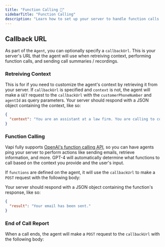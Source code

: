 ```yaml
---
title: "Function Calling 🧠"
sidebarTitle: "Function Calling"
description: "Learn how to set up your server to handle function calls from Vapi."
---
```


## Callback URL

As part of the `Agent`, you can optionally specify a `callbackUrl`. This is your server's URL that the agent will use when retreiving context, performing function calls, and sending call summaries / recordings.

### Retreiving Context

This is for if you need to customize the agent's context by retrieving it from your server. If `callbackUrl` is specified and `context` is not, the agent will make a `GET` request to the `callbackUrl` with the `customerPhoneNumber` and `agentId` as query parameters. Your server should respond with a JSON object containing the context, like so:

```json
{
  "context": "You are an assistant at a law firm. You are calling to confirm an appointment with a client."
}
```

### Function Calling

Vapi fully supports [OpenAI's function calling API](https://platform.openai.com/docs/guides/gpt/function-calling), so you can have agents ping your server to perform actions like sending emails, retrieve information, and more. GPT-4 will automatically determine what functions to call based on the context you provide and the user's input.

If `functions` are defined on the agent, it will use the `callbackUrl` to make a `POST` request with the following body:

<Snippet file="function.body.mdx" />

Your server should respond with a JSON object containing the function's response, like so:

```json
{
  "result": "Your email has been sent."
}
```

### End of Call Report

When a call ends, the agent will make a `POST` request to the `callbackUrl` with the following body:

<Snippet file="end.body.mdx" />
